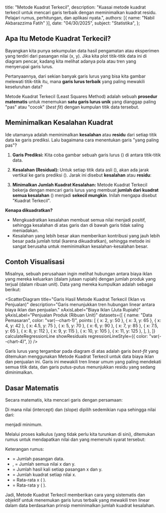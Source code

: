
  title: "Metode Kuadrat Terkecil",
  description: "Kuasai metode kuadrat terkecil untuk mencari garis terbaik dengan meminimalkan kuadrat residu. Pelajari rumus, perhitungan, dan aplikasi nyata.",
  authors: [{ name: "Nabil Akbarazzima Fatih" }],
  date: "04/30/2025",
  subject: "Statistika",
};

## Apa Itu Metode Kuadrat Terkecil?

Bayangkan kita punya sekumpulan data hasil pengamatan atau eksperimen yang terdiri dari pasangan nilai (x, y). Jika kita plot titik-titik data ini di diagram pencar, kadang kita melihat adanya pola atau tren yang menyerupai garis lurus.

Pertanyaannya, dari sekian banyak garis lurus yang bisa kita gambar melewati titik-titik itu, mana **garis lurus terbaik** yang paling mewakili keseluruhan data?

Metode Kuadrat Terkecil (Least Squares Method) adalah sebuah **prosedur matematis** untuk menemukan **satu garis lurus unik** yang dianggap paling "pas" atau "cocok" (_best fit_) dengan kumpulan titik data tersebut.

## Meminimalkan Kesalahan Kuadrat

Ide utamanya adalah meminimalkan **kesalahan** atau **residu** dari setiap titik data ke garis prediksi. Lalu bagaimana cara menentukan garis "yang paling pas"?

1.  **Garis Prediksi:** Kita coba gambar sebuah garis lurus (<InlineMath math="\hat{y} = a + bx" />) di antara titik-titik data.
2.  **Kesalahan (Residual):** Untuk setiap titik data asli (<InlineMath math="y_i" />), akan ada jarak vertikal ke garis prediksi (<InlineMath math="\hat{y}_i" />). Jarak ini disebut **kesalahan** atau **residu**:

    <BlockMath math="e_i = y_i - \hat{y}_i" />

3.  **Minimalkan Jumlah Kuadrat Kesalahan:** Metode Kuadrat Terkecil bekerja dengan mencari garis lurus yang membuat **jumlah dari kuadrat semua kesalahan** (<InlineMath math="\sum e_i^2" />) menjadi **sekecil mungkin**. Inilah mengapa disebut "Kuadrat Terkecil".

**Kenapa dikuadratkan?**

- Mengkuadratkan kesalahan membuat semua nilai menjadi positif, sehingga kesalahan di atas garis dan di bawah garis tidak saling meniadakan.
- Kesalahan yang lebih besar akan memberikan kontribusi yang jauh lebih besar pada jumlah total (karena dikuadratkan), sehingga metode ini sangat berusaha untuk meminimalkan kesalahan-kesalahan besar.

## Contoh Visualisasi

Misalnya, sebuah perusahaan ingin melihat hubungan antara biaya iklan yang mereka keluarkan (dalam jutaan rupiah) dengan jumlah produk yang terjual (dalam ribuan unit). Data yang mereka kumpulkan adalah sebagai berikut:

<ScatterDiagram
  title="Garis Hasil Metode Kuadrat Terkecil (Iklan vs Penjualan)"
  description="Garis menunjukkan tren hubungan linear antara biaya iklan dan penjualan."
  xAxisLabel="Biaya Iklan (Juta Rupiah)"
  yAxisLabel="Penjualan Produk (Ribuan Unit)"
  datasets={[
    {
      name: "Data Pemasaran",
      color: "var(--chart-1)",
      points: [
        { x: 2, y: 50 },
        { x: 3, y: 65 },
        { x: 4, y: 42 },
        { x: 4.5, y: 75 },
        { x: 5, y: 70 },
        { x: 6, y: 90 },
        { x: 7, y: 85 },
        { x: 7.5, y: 65 },
        { x: 8, y: 112 },
        { x: 9, y: 115 },
        { x: 10, y: 105 },
        { x: 11, y: 125 },
      ],
    },
  ]}
  calculateRegressionLine
  showResiduals
  regressionLineStyle={{
    color: "var(--chart-4)",
  }}
/>

Garis lurus yang tergambar pada diagram di atas adalah garis _best-fit_ yang ditemukan menggunakan Metode Kuadrat Terkecil untuk data biaya iklan dan penjualan ini. Garis ini mewakili tren linear umum yang paling mendekati semua titik data, dan garis putus-putus menunjukkan residu yang sedang diminimalkan.

## Dasar Matematis

Secara matematis, kita mencari garis dengan persamaan:

<BlockMath math="\hat{y} = a + bx" />

Di mana nilai <InlineMath math="a" /> (intercept) dan <InlineMath math="b" /> (slope) dipilih sedemikian rupa sehingga nilai dari:

<BlockMath math="\sum e_i^2 = \sum (y_i - \hat{y}_i)^2 = \sum (y_i - (a + bx_i))^2" />

menjadi minimum.

Melalui proses kalkulus (yang tidak perlu kita turunkan di sini), ditemukan rumus untuk mendapatkan nilai <InlineMath math="a" /> dan <InlineMath math="b" /> yang memenuhi syarat tersebut:

<div className="flex flex-col gap-4">
  <BlockMath math="b = \frac{n(\sum xy) - (\sum x)(\sum y)}{n(\sum x^2) - (\sum x)^2}" />
  <BlockMath math="a = \bar{y} - b\bar{x}" />
</div>

Keterangan rumus:

- <InlineMath math="n" /> = Jumlah pasangan data.
- <InlineMath math="\sum x" />, <InlineMath math="\sum y" /> = Jumlah semua
  nilai x dan y.
- <InlineMath math="\sum xy" /> = Jumlah hasil kali setiap pasangan x dan y.
- <InlineMath math="\sum x^2" /> = Jumlah kuadrat setiap nilai x.
- <InlineMath math="\bar{x}" /> = Rata-rata x (<InlineMath math="\frac{\sum x}{n}" />
  ).
- <InlineMath math="\bar{y}" /> = Rata-rata y (<InlineMath math="\frac{\sum y}{n}" />
  ).

Jadi, Metode Kuadrat Terkecil memberikan cara yang sistematis dan objektif untuk menemukan garis lurus terbaik yang mewakili tren linear dalam data berdasarkan prinsip meminimalkan jumlah kuadrat kesalahan.

